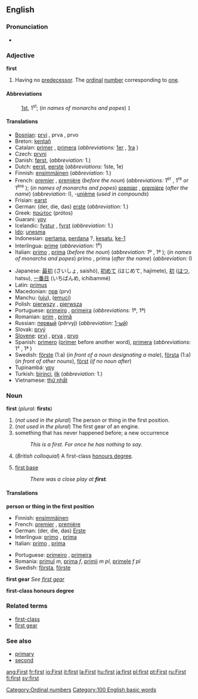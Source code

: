 ==English==

{{rank|know|much|after|96|first|down|good|never}}

===Pronunciation===
*{{audio|en-us-first.ogg|Audio (US)}}

===Adjective===
'''first'''

# Having no [[predecessor]]. The [[ordinal]] [[number]] corresponding to [[one]].

====Abbreviations====
:[[1st]], 1<sup>st</sup>; (''in names of monarchs and popes'') <tt>I</tt>

====Translations====
{{top}}
*[[Bosnian]]: [[prvi]] {{m}}, prva {{f}}, prvo {{n}}
*Breton: [[kentañ]]
*Catalan: [[primer]] {{m}}, [[primera]] {{f}} (''abbreviations:'' [[1er]] {{m}}, [[1ra]] {{f}})
*Czech: [[první]]
*Danish: [[først]], (''abbreviation:'' 1.)
*Dutch: [[eerst]], [[eerste]] (''abbreviations:'' 1ste, 1e)
*Finnish: [[ensimmäinen]] (''abbreviation:'' 1.)
*French: [[premier]] {{m}}, [[première]] {{f}} (''before the noun'') (''abbreviations:'' 1<sup>er</sup> {{m}}, 1<sup>re</sup> ''or'' 1<sup>ère</sup> {{f}}); (''in names of monarchs and popes'') [[premier]] {{m}}, [[première]] {{f}} (''after the name'') (''abbreviation:'' I), -[[unième]] (''used in compounds'')
*Frisian: [[earst]]
*German: (der, die, das) [[erste]] (''abbreviation:'' 1.)
*Greek: [[πρώτος]] (prótos)
*Guarani: [[ypy]]
*Icelandic: [[fystur]] {{m}}, [[fyrst]] {{f}} (''abbreviation:'' 1.)
*[[Ido]]: [[unesma]]
*Indonesian: [[pertama]], [[perdana]] ?, [[kesatu]], [[ke-1]]
*Interlingua: [[prime]] (''abbreviation:'' 1<sup>e</sup>)
*Italian: [[primo]] {{m}}, [[prima]] {{f}} (''before the noun'') (''abbreviation:'' 1º {{m}}, 1ª {{f}}); (''in names of monarchs and popes'') primo {{m}}, prima {{f}} (''after the name'') (''abbreviation:'' I)
{{mid}}
*Japanese: [[最初]] (さいしょ, saishó), [[初めて]] (はじめて, hajímete), [[初]] ([[はつ]], hatsu), [[一番目]] (いちばんめ, ichibammé)
*Latin: [[primus]]
*Macedonian: [[прв]] (prv)
*Manchu: ([[uju]]), ([[emuci]])
*Polish: [[pierwszy]] {{m}}, [[pierwsza]] {{f}}
*Portuguese: [[primeiro]] {{m}}, [[primeira]] {{f}} (''abbreviations:'' 1º, 1ª)
*Romanian: [[prim]] {{m}}, [[primă]] {{f}}
*Russian: [[первый]] (pérvyj) (''abbreviation:'' [[1-ый]])
*Slovak: [[prvý]]
*[[Slovene]]: [[prvi]] {{m}}, [[prva]] {{f}}, [[prvo]] {{n}}
*Spanish: [[primero]] {{m}} ([[primer]] before another word), [[primera]] {{f}} (''abbreviations:'' 1° {{m}}, 1ª {{f}})
*Swedish: [[förste]] (1:a) (''in front of a noun designating a male''), [[första]] (1:a) (''in front of other nouns''), [[först]] (''if no noun after'')
*Tupinambá: [[ypy]]
*Turkish: [[birinci]], [[ilk]] (''abbreviation:'' 1.)
*Vietnamese: [[thứ nhất]]
{{bottom}}

===Noun===
'''first''' (''plural:'' '''firsts''')

#(''not used in the plural'') The person or thing in the first position.
#(''not used in the plural'') The first gear of an engine.
# something that has never happened before; a new occurrence
#:''This is a first. For once he has nothing to say.''
#(''British colloquial'') A first-class [[honours degree]].
#{{baseball}} [[first base]]
#: ''There was a close play at '''first'''.''


====Translations====
'''person or thing in the first position'''
{{top}}
*Finnish: [[ensimmäinen]]
*French: [[premier]] {{m}}, [[première]] {{f}}
*German: (der, die, das) [[Erste]]
*Interlingua: [[primo]] {{m}}, [[prima]] {{f}}
*Italian: [[primo]] {{m}}, [[prima]] {{f}}
{{mid}}
*Portuguese: [[primeiro]] {{m}}, [[primeira]] {{f}}
*Romania: [[primul]] ''m'', [[prima]] ''f'', [[primii]] ''m pl'', [[primele]] ''f pl''
*Swedish: [[första]], [[förste]]
{{bottom}}

'''first gear'''
''See [[first gear]]''

'''first-class honours degree'''
{{top}}
{{mid}}
{{bottom}}

===Related terms===
*[[first-class]]
*[[first gear]]

===See also===
*[[primary]]
*[[second]]

[[Category:Ordinal numbers]]
[[Category:100 English basic words]]

[[ang:First]]
[[fr:first]]
[[io:First]]
[[it:first]]
[[la:First]]
[[hu:first]]
[[ja:first]]
[[pl:first]]
[[pt:First]]
[[ru:First]]
[[fi:first]]
[[sv:first]]